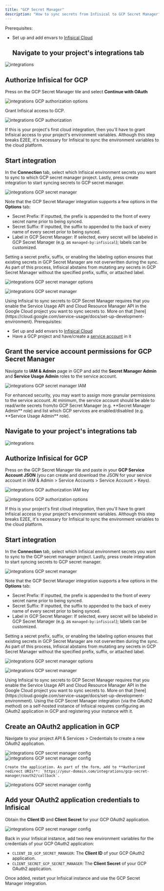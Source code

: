 ```yaml
---
title: "GCP Secret Manager"
description: "How to sync secrets from Infisical to GCP Secret Manager"
---
```


<Tabs>
  <Tab title="Usage">

<AccordionGroup>
  <Accordion title="Connect with OAuth2">
  
  Prerequisites:

- Set up and add envars to [Infisical Cloud](https://app.infisical.com)
  ## Navigate to your project's integrations tab

![integrations](../../images/integrations.png)

## Authorize Infisical for GCP

Press on the GCP Secret Manager tile and select **Continue with OAuth**

![integrations GCP authorization options](../../images/integrations/gcp-secret-manager/integrations-gcp-secret-manager-auth-options.png)

Grant Infisical access to GCP.

![integrations GCP authorization](../../images/integrations/gcp-secret-manager/integrations-gcp-secret-manager-auth.png)

<Info>
  If this is your project's first cloud integration, then you'll have to grant
  Infisical access to your project's environment variables. Although this step
  breaks E2EE, it's necessary for Infisical to sync the environment variables to
  the cloud platform.
</Info>

## Start integration

In the **Connection** tab, select which Infisical environment secrets you want to sync to which GCP secret manager project. Lastly, press create integration to start syncing secrets to GCP secret manager.

![integrations GCP secret manager](../../images/integrations/gcp-secret-manager/integrations-gcp-secret-manager-create.png)

Note that the GCP Secret Manager integration supports a few options in the **Options** tab:

- Secret Prefix: If inputted, the prefix is appended to the front of every secret name prior to being synced.
- Secret Suffix: If inputted, the suffix to appended to the back of every name of every secret prior to being synced.
- Label in GCP Secret Manager: If selected, every secret will be labeled in GCP Secret Manager (e.g. as `managed-by:infisical`); labels can be customized.

Setting a secret prefix, suffix, or enabling the labeling option ensures that existing secrets in GCP Secret Manager are not overwritten during the sync. As part of this process, Infisical abstains from mutating any secrets in GCP Secret Manager without the specified prefix, suffix, or attached label.

![integrations GCP secret manager options](../../images/integrations/gcp-secret-manager/integrations-gcp-secret-manager-create-options.png)

![integrations GCP secret manager](../../images/integrations/gcp-secret-manager/integrations-gcp-secret-manager.png)

<Warning>
    Using Infisical to sync secrets to GCP Secret Manager requires that you enable
    the Service Usage API and Cloud Resource Manager API in the Google Cloud project you want to sync secrets to. More on that [here](https://cloud.google.com/service-usage/docs/set-up-development-environment).
</Warning>
  </Accordion>
  <Accordion title="Connect with Service Account JSON">
  Prerequisites:

- Set up and add envars to [Infisical Cloud](https://app.infisical.com)
- Have a GCP project and have/create a [service account](https://cloud.google.com/iam/docs/service-account-overview) in it

## Grant the service account permissions for GCP Secret Manager

Navigate to **IAM & Admin** page in GCP and add the **Secret Manager Admin** and **Service Usage Admin** roles to the service account.

![integrations GCP secret manager IAM](../../images/integrations/gcp-secret-manager/integrations-gcp-secret-manager-iam.png)

<Info>
  For enhanced security, you may want to assign more granular permissions to the service account. At minimum,
  the service account should be able to read/write secrets from/to GCP Secret Manager (e.g. **Secret Manager Admin** role)
  and list which GCP services are enabled/disabled (e.g. **Service Usage Admin** role).
</Info>

## Navigate to your project's integrations tab

![integrations](../../images/integrations.png)

## Authorize Infisical for GCP

Press on the GCP Secret Manager tile and paste in your **GCP Service Account JSON** (you can create and download the JSON for your
service account in IAM & Admin > Service Accounts > Service Account > Keys).

![integrations GCP authorization IAM key](../../images/integrations/gcp-secret-manager/integrations-gcp-secret-manager-iam-key.png)

![integrations GCP authorization options](../../images/integrations/gcp-secret-manager/integrations-gcp-secret-manager-auth-options.png)

<Info>
  If this is your project's first cloud integration, then you'll have to grant
  Infisical access to your project's environment variables. Although this step
  breaks E2EE, it's necessary for Infisical to sync the environment variables to
  the cloud platform.
</Info>

## Start integration

In the **Connection** tab, select which Infisical environment secrets you want to sync to the GCP secret manager project. Lastly, press create integration to start syncing secrets to GCP secret manager.

![integrations GCP secret manager](../../images/integrations/gcp-secret-manager/integrations-gcp-secret-manager-create.png)

Note that the GCP Secret Manager integration supports a few options in the **Options** tab:

- Secret Prefix: If inputted, the prefix is appended to the front of every secret name prior to being synced.
- Secret Suffix: If inputted, the suffix to appended to the back of every name of every secret prior to being synced.
- Label in GCP Secret Manager: If selected, every secret will be labeled in GCP Secret Manager (e.g. as `managed-by:infisical`); labels can be customized.

Setting a secret prefix, suffix, or enabling the labeling option ensures that existing secrets in GCP Secret Manager are not overwritten during the sync. As part of this process, Infisical abstains from mutating any secrets in GCP Secret Manager without the specified prefix, suffix, or attached label.

![integrations GCP secret manager options](../../images/integrations/gcp-secret-manager/integrations-gcp-secret-manager-create-options.png)

![integrations GCP secret manager](../../images/integrations/gcp-secret-manager/integrations-gcp-secret-manager.png)

<Warning>
    Using Infisical to sync secrets to GCP Secret Manager requires that you enable
    the Service Usage API and Cloud Resource Manager API in the Google Cloud project you want to sync secrets to. More on that [here](https://cloud.google.com/service-usage/docs/set-up-development-environment).
</Warning>
  </Accordion>
</AccordionGroup>
  </Tab>
  <Tab title="Self-Hosted Setup">
  Using the GCP Secret Manager integration (via the OAuth2 method) on a self-hosted instance of Infisical requires configuring an OAuth2 application in GCP
  and registering your instance with it.
  
  ## Create an OAuth2 application in GCP
  
  Navigate to your project API & Services > Credentials to create a new OAuth2 application.
   
   ![integrations GCP secret manager config](../../images/integrations/gcp-secret-manager/integrations-gcp-secret-manager-config-api-services.png) 
   ![integrations GCP secret manager config](../../images/integrations/gcp-secret-manager/integrations-gcp-secret-manager-config-new-app.png) 
    
    Create the application. As part of the form, add to **Authorized redirect URIs**: `https://your-domain.com/integrations/gcp-secret-manager/oauth2/callback`.
   
   ![integrations GCP secret manager config](../../images/integrations/gcp-secret-manager/integrations-gcp-secret-manager-config-new-app-form.png) 
   
   ## Add your OAuth2 application credentials to Infisical
   
   Obtain the **Client ID** and **Client Secret** for your GCP OAuth2 application.
   
   ![integrations GCP secret manager config](../../images/integrations/gcp-secret-manager/integrations-gcp-secret-manager-config-credentials.png) 
   
   Back in your Infisical instance, add two new environment variables for the credentials of your GCP OAuth2 application:

   - `CLIENT_ID_GCP_SECRET_MANAGER`: The **Client ID** of your GCP OAuth2 application.
   - `CLIENT_SECRET_GCP_SECRET_MANAGER`: The **Client Secret** of your GCP OAuth2 application.
   
  Once added, restart your Infisical instance and use the GCP Secret Manager integration.

  </Tab>
</Tabs>

